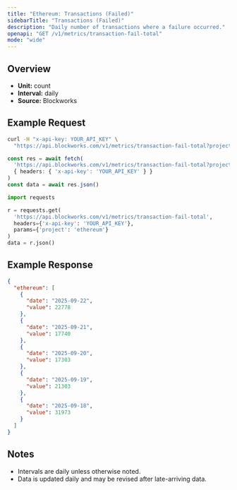 ```yaml
---
title: "Ethereum: Transactions (Failed)"
sidebarTitle: "Transactions (Failed)"
description: "Daily number of transactions where a failure occurred."
openapi: "GET /v1/metrics/transaction-fail-total"
mode: "wide"
---
```


## Overview

- **Unit:** count
- **Interval:** daily
- **Source:** Blockworks

## Example Request

<CodeGroup>

```bash cURL
curl -H "x-api-key: YOUR_API_KEY" \
  "https://api.blockworks.com/v1/metrics/transaction-fail-total?project=ethereum"
```

```typescript TypeScript
const res = await fetch(
  'https://api.blockworks.com/v1/metrics/transaction-fail-total?project=ethereum',
  { headers: { 'x-api-key': 'YOUR_API_KEY' } }
)
const data = await res.json()
```

```python Python
import requests

r = requests.get(
  'https://api.blockworks.com/v1/metrics/transaction-fail-total',
  headers={'x-api-key': 'YOUR_API_KEY'},
  params={'project': 'ethereum'}
)
data = r.json()
```

</CodeGroup>

## Example Response

```json
{
  "ethereum": [
    {
      "date": "2025-09-22",
      "value": 22778
    },
    {
      "date": "2025-09-21",
      "value": 17740
    },
    {
      "date": "2025-09-20",
      "value": 17303
    },
    {
      "date": "2025-09-19",
      "value": 21303
    },
    {
      "date": "2025-09-18",
      "value": 31973
    }
  ]
}
```

## Notes
- Intervals are daily unless otherwise noted.
- Data is updated daily and may be revised after late-arriving data.